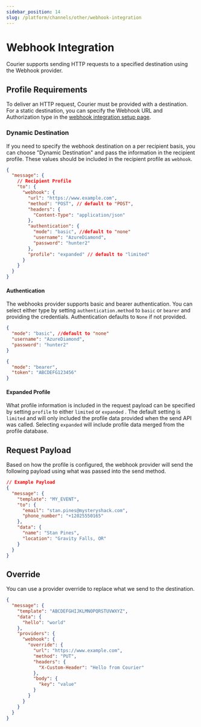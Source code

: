 ```yaml
---
sidebar_position: 14
slug: /platform/channels/other/webhook-integration
---
```


# Webhook Integration

Courier supports sending HTTP requests to a specified destination using the Webhook provider.

## Profile Requirements

To deliver an HTTP request, Courier must be provided with a destination. For a static destination, you can specify the Webhook URL and Authorization type in the [webhook integration setup page](https://app.courier.com/integrations/webhook).

### Dynamic Destination

If you need to specify the webhook destination on a per recipient basis, you can choose "Dynamic Destination" and pass the information in the recipient profile. These values should be included in the recipient profile as `webhook`.

```json title=JSON
{
  "message": {
    // Recipient Profile
    "to": {
      "webhook": {
        "url": "https://www.example.com",
        "method": "POST", // default to "POST",
        "headers": {
          "Content-Type": "application/json"
        },
        "authentication": {
          "mode": "basic", //default to "none"
          "username": "AzureDiamond",
          "password": "hunter2"
        },
        "profile": "expanded" // default to "limited"
      }
    }
  }
}
```

#### Authentication

The webhooks provider supports basic and bearer authentication. You can select either type by setting `authentication.method` to `basic` or `bearer` and providing the credentials. Authentication defaults to `None` if not provided.

```json title="Basic Auth"
{
  "mode": "basic", //default to "none"
  "username": "AzureDiamond",
  "password": "hunter2"
}
```

```json title="Bearer Auth"
{
  "mode": "bearer",
  "token": "ABCDEFG123456"
}
```

#### Expanded Profile

What profile information is included in the request payload can be specified by setting `profile` to either `limited` or `expanded` . The default setting is `limited` and will only included the profile data provided when the send API was called. Selecting `expanded` will include profile data merged from the profile database.

## Request Payload

Based on how the profile is configured, the webhook provider will send the following payload using what was passed into the send method.

```json title=JSON
// Example Payload
{
  "message": {
    "template": "MY_EVENT",
    "to": {
      "email": "stan.pines@mysteryshack.com",
      "phone_number": "+12025550165"
    },
    "data": {
      "name": "Stan Pines",
      "location": "Gravity Falls, OR"
    }
  }
}
```

## Override

You can use a provider override to replace what we send to the destination.

```json title=JSON
{
  "message": {
    "template": "ABCDEFGHIJKLMNOPQRSTUVWXYZ",
    "data": {
      "hello": "world"
    },
    "providers": {
      "webhook": {
        "override": {
          "url": "https://www.example.com",
          "method": "PUT",
          "headers": {
            "X-Custom-Header": "Hello from Courier"
          },
          "body": {
            "key": "value"
          }
        }
      }
    }
  }
}
```
